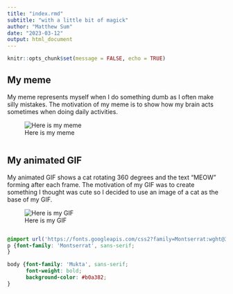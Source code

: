 ---
title: "index.rmd"
subtitle: "with a little bit of magick"
author: "Matthew Sum"
date: "2023-03-12"
output: html_document
---

```{r setup, include=FALSE}
knitr::opts_chunk$set(message = FALSE, echo = TRUE)
```

## My meme

My meme represents myself when I do something dumb as I often make silly mistakes.
The motivation of my meme is to show how my brain acts sometimes when doing daily activities.

![Here is my meme](my_meme.png)
```{r file='meme.R', eval=FALSE}

```

## My animated GIF

My animated GIF shows a cat rotating 360 degrees and the text "MEOW" forming after each frame.
The motivation of my GIF was to create something I thought was cute so I decided to use an image of a cat as the base of my GIF.

![Here is my GIF](my_animation.gif)
```{r file='animation.R', eval=FALSE}

```

```{css}
@import url('https://fonts.googleapis.com/css2?family=Montserrat:wght@300&family=Mukta:wght@200&display=swap');
p {font-family: 'Montserrat', sans-serif;
}

body {font-family: 'Mukta', sans-serif;
      font-weight: bold;
      background-color: #b0a382;
}
```

